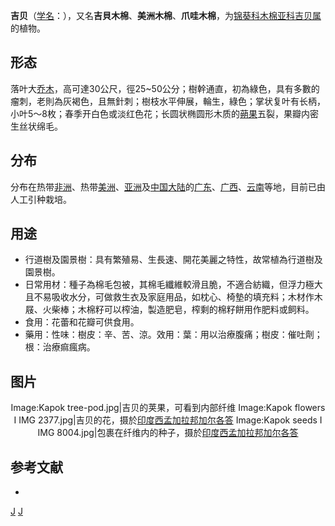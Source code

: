 {{Speciesbox
| taxon = Ceiba pentandra
| binomial_authority = (L.) Gaertn.
| image = Kapok_tree_Honolulu.jpg
| image_caption = [[美国|美国]][[檀香山|檀香山]]的吉贝
| synonyms = 
* ''Eriodendron anfractuosum''
* ''Bombax pentandrum''
}}

'''吉贝'''（[[学名|学名]]：{{lang|la|''Ceiba pentandra''}}），又名'''吉貝木棉'''、'''美洲木棉'''、'''爪哇木棉'''，为[[锦葵科|锦葵科]][[木棉亚科|木棉亚科]][[吉贝属|吉贝属]]的植物。

== 形态 ==
落叶大[[乔木|乔木]]，高可達30公尺，徑25~50公分；樹幹通直，初為綠色，具有多數的瘤刺，老則為灰褐色，且無針刺；樹枝水平伸展，輪生，綠色；掌状复叶有长柄，小叶5～8枚；春季开白色或淡红色花；长圆状椭圆形木质的[[蒴果|蒴果]]五裂，果瓣内密生丝状绵毛。

== 分布 ==
分布在热带[[非洲|非洲]]、热带[[美洲|美洲]]、[[亚洲|亚洲]]及[[中国大陆|中国大陆]]的[[广东|广东]]、[[广西|广西]]、[[云南|云南]]等地，目前已由人工引种栽培。

== 用途 ==
*行道樹及園景樹：具有繁殖易、生長速、開花美麗之特性，故常植為行道樹及園景樹。
*日常用材：種子為棉毛包被，其棉毛纖維較滑且脆，不適合紡織，但浮力極大且不易吸收水分，可做救生衣及家庭用品，如枕心、椅墊的填充料；木材作木屐、火柴棒；木棉籽可以榨油，製造肥皂，榨剩的棉籽餅用作肥料或飼料。
*食用：花蕾和花瓣可供食用。
*藥用：性味：樹皮：辛、苦、涼。效用：葉：用以治療腹痛；樹皮：催吐劑；根：治療痲瘋病。

== 图片 ==
<center><gallery>
Image:Kapok tree-pod.jpg|吉贝的荚果，可看到内部纤维
Image:Kapok flowers I IMG 2377.jpg|吉贝的花，摄於[[印度|印度]][[西孟加拉邦|西孟加拉邦]][[加尔各答|加尔各答]]
Image:Kapok seeds I IMG 8004.jpg|包裹在纤维内的种子，摄於[[印度|印度]][[西孟加拉邦|西孟加拉邦]][[加尔各答|加尔各答]]
</gallery></center>

== 参考文献 ==
<div class="references-small">
* {{cite web| url =http://www.bioinfo.cn/db05/KmzwSpecies.php?action=view&id=1855| title =吉贝| work =《中国高等植物数据库全库》| publisher =中国科学院微生物研究所| author =昆明植物研究所| accessdate =2009-02-22| deadurl =yes| archiveurl =https://web.archive.org/web/20160305061421/http://www.bioinfo.cn/db05/KmzwSpecies.php?action=view&id=1855| archivedate =2016-03-05}}
</div>
{{Taxonbar|from=Q138617}}

[[Category:爪哇木棉屬|J]]
[[Category:卡尔·林奈命名的生物分类|J]]


{{植物小作品}}